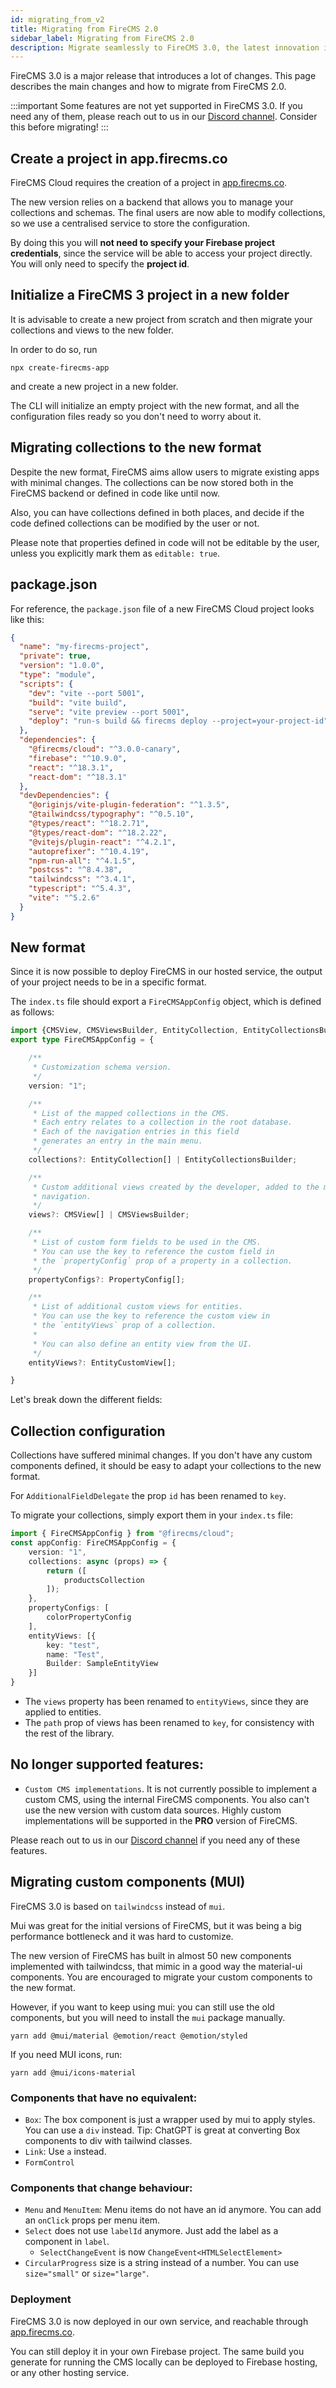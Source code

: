 ```yaml
---
id: migrating_from_v2
title: Migrating from FireCMS 2.0
sidebar_label: Migrating from FireCMS 2.0
description: Migrate seamlessly to FireCMS 3.0, the latest innovation in headless CMS, by creating a new project on app.firecms.co. Benefit from centralized configuration management and hassle-free integration without having to reveal Firebase credentials. Initiate a fresh project setup with simple CLI commands and adapt your existing collections to the new format with ease. Tailored for developers, FireCMS 3.0 elevates content management to new flexibility and customization heights, while retaining the familiarity of previous versions.
---
```


FireCMS 3.0 is a major release that introduces a lot of changes. This page
describes the main changes and how to migrate from FireCMS 2.0.

:::important
Some features are not yet supported in FireCMS 3.0. If you need any of them, please
reach out to us in our [Discord channel](https://discord.gg/fxy7xsQm3m).
Consider this before migrating!
:::


## Create a project in app.firecms.co

FireCMS Cloud requires the creation of a project in [app.firecms.co](https://app.firecms.co).

The new version relies on a backend that allows you to manage your
collections and schemas. The final users are now able to modify collections,
so we use a centralised service to store the configuration.

By doing this you will **not need to specify your Firebase project credentials**,
since the service will be able to access your project directly. You will only need
to specify the **project id**.

## Initialize a FireCMS 3 project in a new folder

It is advisable to create a new project from scratch and then migrate your collections and views to
the new folder.

In order to do so, run
```
npx create-firecms-app
```
and create a new project in a new folder.

The CLI will initialize an empty project with the new format, and all the configuration files
ready so you don't need to worry about it.


## Migrating collections to the new format

Despite the new format, FireCMS aims allow users to migrate existing apps with minimal
changes. The collections can be now stored both in the FireCMS backend or defined in
code like until now.

Also, you can have collections defined in both places, and decide if the code defined collections
can be modified by the user or not.

Please note that properties defined in code will not be editable by the user, unless you
explicitly mark them as `editable: true`.

## package.json

For reference, the `package.json` file of a new FireCMS Cloud project looks like this:

```json
{
  "name": "my-firecms-project",
  "private": true,
  "version": "1.0.0",
  "type": "module",
  "scripts": {
    "dev": "vite --port 5001",
    "build": "vite build",
    "serve": "vite preview --port 5001",
    "deploy": "run-s build && firecms deploy --project=your-project-id"
  },
  "dependencies": {
    "@firecms/cloud": "^3.0.0-canary",
    "firebase": "^10.9.0",
    "react": "^18.3.1",
    "react-dom": "^18.3.1"
  },
  "devDependencies": {
    "@originjs/vite-plugin-federation": "^1.3.5",
    "@tailwindcss/typography": "^0.5.10",
    "@types/react": "^18.2.71",
    "@types/react-dom": "^18.2.22",
    "@vitejs/plugin-react": "^4.2.1",
    "autoprefixer": "^10.4.19",
    "npm-run-all": "^4.1.5",
    "postcss": "^8.4.38",
    "tailwindcss": "^3.4.1",
    "typescript": "^5.4.3",
    "vite": "^5.2.6"
  }
}
```


## New format

Since it is now possible to deploy FireCMS in our hosted service, the output
of your project needs to be in a specific format.

The `index.ts` file should export a `FireCMSAppConfig` object, which is defined as follows:

```typescript
import {CMSView, CMSViewsBuilder, EntityCollection, EntityCollectionsBuilder, EntityCustomView, PropertyConfig} from "@firecms/cloud";
export type FireCMSAppConfig = {

    /**
     * Customization schema version.
     */
    version: "1";

    /**
     * List of the mapped collections in the CMS.
     * Each entry relates to a collection in the root database.
     * Each of the navigation entries in this field
     * generates an entry in the main menu.
     */
    collections?: EntityCollection[] | EntityCollectionsBuilder;

    /**
     * Custom additional views created by the developer, added to the main
     * navigation.
     */
    views?: CMSView[] | CMSViewsBuilder;

    /**
     * List of custom form fields to be used in the CMS.
     * You can use the key to reference the custom field in
     * the `propertyConfig` prop of a property in a collection.
     */
    propertyConfigs?: PropertyConfig[];

    /**
     * List of additional custom views for entities.
     * You can use the key to reference the custom view in
     * the `entityViews` prop of a collection.
     *
     * You can also define an entity view from the UI.
     */
    entityViews?: EntityCustomView[];

}
```

Let's break down the different fields:

## Collection configuration

Collections have suffered minimal changes. If you don't have any custom components defined, it should be
easy to adapt your collections to the new format.

For `AdditionalFieldDelegate` the prop `id` has been renamed to `key`.

To migrate your collections, simply export them in your `index.ts` file:

```typescript
import { FireCMSAppConfig } from "@firecms/cloud";
const appConfig: FireCMSAppConfig = {
    version: "1",
    collections: async (props) => {
        return ([
            productsCollection
        ]);
    },
    propertyConfigs: [
        colorPropertyConfig
    ],
    entityViews: [{
        key: "test",
        name: "Test",
        Builder: SampleEntityView
    }]
}
```

- The `views` property has been renamed to `entityViews`, since they are applied to entities.
- The `path` prop of views has been renamed to `key`, for consistency with the rest of the library.

## No longer supported features:

- `Custom CMS implementations`. It is not currently possible to implement a custom CMS, using the
internal FireCMS components. You also can't use the new version with custom data sources.
Highly custom implementations will be supported in the **PRO** version of FireCMS.

Please reach out to us in our [Discord channel](https://discord.gg/fxy7xsQm3m) if you need any of these features.

## Migrating custom components (MUI)

FireCMS 3.0 is based on `tailwindcss` instead of `mui`.

Mui was great for the initial versions of FireCMS, but it was being a big performance bottleneck
and it was hard to customize.

The new version of FireCMS has built in almost 50 new components implemented with tailwindcss, that
mimic in a good way the material-ui components. You are encouraged to migrate your custom components
to the new format.

However, if you want to keep using mui: you can still use the old components, but you will need to
install the `mui` package manually.

```
yarn add @mui/material @emotion/react @emotion/styled
```

If you need MUI icons, run:

```
yarn add @mui/icons-material
```

### Components that have no equivalent:
- `Box`: The box component is just a wrapper used by mui to apply styles. You can use a `div` instead.
Tip: ChatGPT is great at converting Box components to div with tailwind classes.
- `Link`: Use `a` instead.
- `FormControl`

### Components that change behaviour:
- `Menu` and `MenuItem`: Menu items do not have an id anymore. You can add an `onClick` props per menu item.
- `Select` does not use `labelId` anymore. Just add the label as a component in `label`.
  - `SelectChangeEvent` is now `ChangeEvent<HTMLSelectElement>`
- `CircularProgress` size is a string instead of a number. You can use `size="small"` or `size="large"`.

### Deployment

FireCMS 3.0 is now deployed in our own service, and reachable through [app.firecms.co](https://app.firecms.co).

You can still deploy it in your own Firebase project. The same build you generate for running the
CMS locally can be deployed to Firebase hosting, or any other hosting service.



